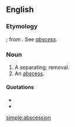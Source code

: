 ==English==

===Etymology===
{{etyl|la|en}} {{m|la|abscessio||a separation}}; from {{m|la|absedere}}. See ''[[abscess]]''.

===Noun===
{{en-noun}} {{term-context|obsolete|lang=en}}

# A separating; removal.
# An [[abscess]].

====Quotations====
* {{rfquotek|Gauden}}
* {{rfquotek|Barrough}}

[[simple:abscession]]